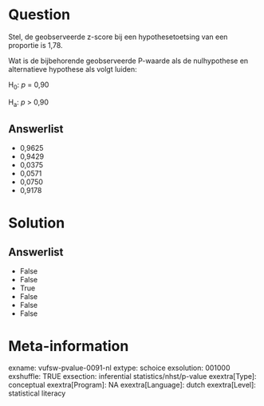 Question
========
Stel, de geobserveerde z-score bij een hypothesetoetsing van een
proportie is 1,78.  
  
Wat is de bijbehorende geobserveerde P-waarde als de nulhypothese en
alternatieve hypothese als volgt luiden:  
  
H<sub>0</sub>: *p* = 0,90  
  
H<sub>a</sub>: *p *&gt; 0,90

Answerlist
----------
* 0,9625
* 0,9429
* 0,0375
* 0,0571
* 0,0750
* 0,9178

Solution
========










Answerlist
----------
* False
* False
* True
* False
* False
* False

Meta-information
================
exname: vufsw-pvalue-0091-nl
extype: schoice
exsolution: 001000
exshuffle: TRUE
exsection: inferential statistics/nhst/p-value
exextra[Type]: conceptual
exextra[Program]: NA
exextra[Language]: dutch
exextra[Level]: statistical literacy

